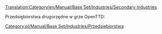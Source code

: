 [[Translation:Category/en/Manual/Base Set/Industries/Secondary Industries]]

Przedsiębiorstwa drugorzędne w grze OpenTTD:
[[Category:pl/Manual/Base Set/Industries/Przedsiębiorstwa]]
